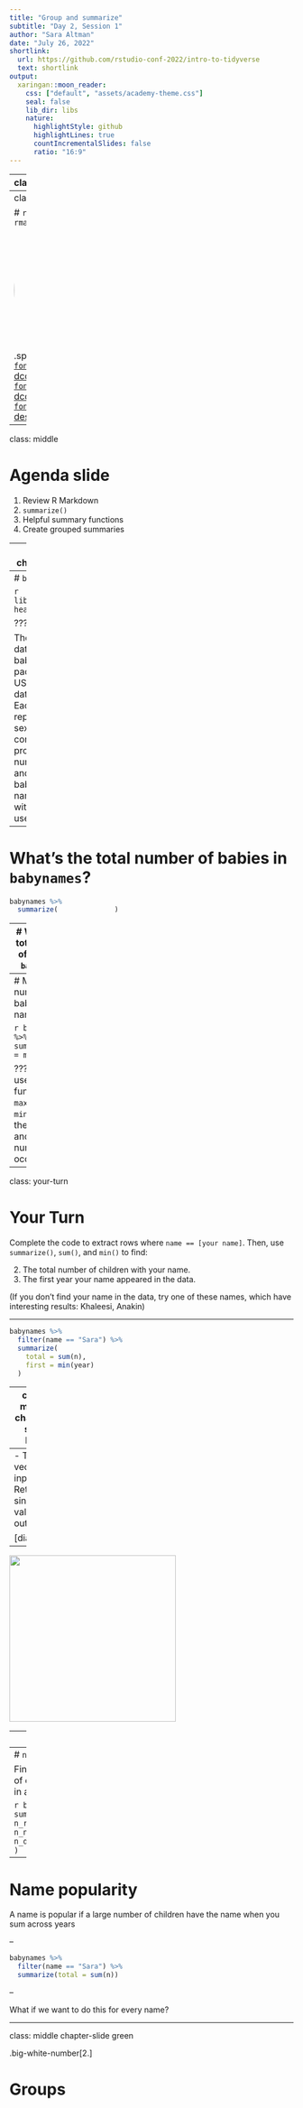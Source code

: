 ```yaml
---
title: "Group and summarize"
subtitle: "Day 2, Session 1"
author: "Sara Altman"
date: "July 26, 2022"
shortlink:
  url: https://github.com/rstudio-conf-2022/intro-to-tidyverse
  text: shortlink
output:
  xaringan::moon_reader:
    css: ["default", "assets/academy-theme.css"]
    seal: false
    lib_dir: libs
    nature:
      highlightStyle: github
      highlightLines: true
      countIncrementalSlides: false
      ratio: "16:9"
---
```


---
class: title-slide

```r
options(htmltools.dir.version = FALSE)
library(dplyr)
library(babynames)
```

# `r rmarkdown::metadata$title`

### `r rmarkdown::metadata$subtitle`

<div class="title-footer">
  <img src="images/academy-logo.png">
  <div> `r rmarkdown::metadata$author` • `r rmarkdown::metadata$date`</div>
</div>


```r
xaringanExtra::use_xaringan_extra(c("tile_view", "panelset"))
xaringanExtra::use_clipboard(selector = "pre > code.r, pre > code.md")
if (!is.null(rmarkdown::metadata$shortlink)) {
  shortlink <- rmarkdown::metadata$shortlink
  stopifnot(!is.null(shortlink$url))
  
  if (is.null(shortlink$text) || !nzchar(shortlink$text)) {
    shortlink$text <- basename(shortlink$url)
  }
  
  htmltools::HTML(sprintf(
    '<script>document.addEventListener("DOMContentLoaded", function() {
  document
    .querySelectorAll(".remark-slides-area .remark-slide-content")
    .forEach(function(el) {
      const link = document.createElement("a")
      link.classList = "footer-link"
      link.href = "%s"
      link.innerText = "%s"
      el.appendChild(link)
    })
  })</script>',
    shortlink$url,
    shortlink$text
  ))
}
```

---
class: speaker-slide

# `r rmarkdown::metadata$author`

<!-- You can copy the image link address from your github profile to use as the src link below --> 

<img style="border-radius: 50%;" src="https://avatars.githubusercontent.com/u/29008894?v=4" width="200px"/>

.speaker-links[
[`r fontawesome::fa("github")` dcossyleon](https://github.com/dcossyleon)    
[`r fontawesome::fa("twitter")` dcossyle](https://twitter.com/dcossyle)   
[`r fontawesome::fa("link")` desiree.rbind.io](https://desiree.rbind.io)
]

---

class: middle

# Agenda slide

1. Review R Markdown
1. `summarize()`
1. Helpful summary functions
1. Create grouped summaries


---
class: middle chapter-slide red

.big-white-number[1.]

# `summarize()`

---
# `babynames`

```r
library(babynames)
head(babynames)
```

???

The `babynames()` dataset, from the babynames package, includes US baby name data from the SSA. Each row represents a name, sex, year combination, and provides the number of babies and proportion of babies with that name. Only names with at least five uses are included.

---
# What's the total number of babies in `babynames`?

```r
babynames %>% 
  summarize(              )
```

---
# What's the total number of babies in `babynames`?

```r
babynames %>% 
  summarize(total = sum(n))
```

???
`summarize()` collapses a column of information into a single row. In this case, `summarize()` takes the `n` column, sums all the numbers in that column, and returns it as the column `total`

---
# Max number of babies with a name

```r
babynames %>% 
  summarize(max = max(n))
```

???
We can use other functions like `max()` and `min()` to find the minimum and maximum numbers that occur in `n`. 

---
class: your-turn

# Your Turn

Complete the code to extract rows where `name == [your name]`. Then, use `summarize()`, `sum()`, and `min()` to find:

2. The total number of children with your name.
3. The first year your name appeared in the data.

(If you don't find your name in the data, try one of these names, which have interesting results: Khaleesi, Anakin)

---

```r
babynames %>% 
  filter(name == "Sara") %>% 
  summarize(
    total = sum(n),
    first = min(year)
  )
```

---
class: middle chapter-slide blue

.big-white-number[2.]

# Summary functions

---
- Take a vector as input
- Return a single value as output

[diagram]

---
<img src="images/summary-functions.png" width="295px"/>

---
# `n()`

Find the number of rows in a datas et or group

```r
babynames %>% 
  summarize(n_rows = n())
```

---
# `n_distinct()`

Find the number of distinct values in a column

```r
babynames %>% 
  summarize(
    n_rows = n(),
    n_names = n_distinct(name)
  )
```

---
# Name popularity 

A name is popular if a large number of children have the name when you sum across years

--

```r
babynames %>% 
  filter(name == "Sara") %>% 
  summarize(total = sum(n))
```
--

What if we want to do this for every name?

---
class: middle chapter-slide green

.big-white-number[2.]

# Groups
